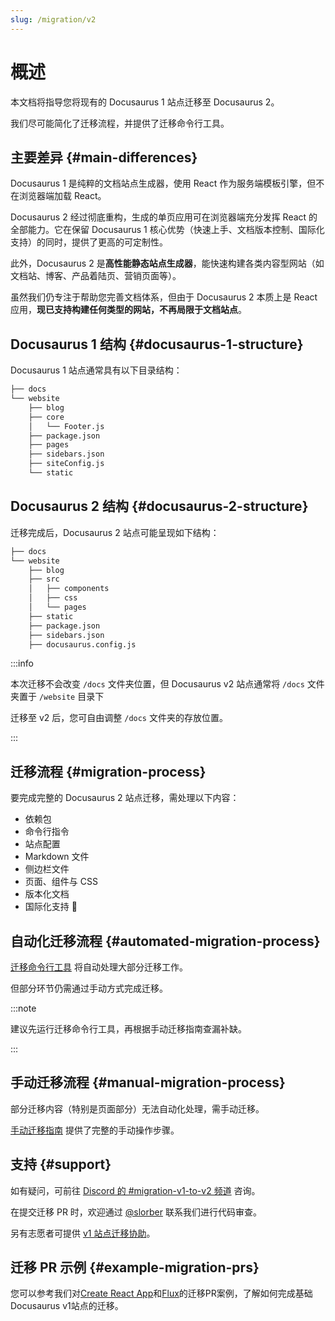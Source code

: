 ```yaml
---
slug: /migration/v2
---
```


# 概述

本文档将指导您将现有的 Docusaurus 1 站点迁移至 Docusaurus 2。

我们尽可能简化了迁移流程，并提供了迁移命令行工具。

## 主要差异 {#main-differences}

Docusaurus 1 是纯粹的文档站点生成器，使用 React 作为服务端模板引擎，但不在浏览器端加载 React。

Docusaurus 2 经过彻底重构，生成的单页应用可在浏览器端充分发挥 React 的全部能力。它在保留 Docusaurus 1 核心优势（快速上手、文档版本控制、国际化支持）的同时，提供了更高的可定制性。

此外，Docusaurus 2 是**高性能静态站点生成器**，能快速构建各类内容型网站（如文档站、博客、产品着陆页、营销页面等）。

虽然我们仍专注于帮助您完善文档体系，但由于 Docusaurus 2 本质上是 React 应用，**现已支持构建任何类型的网站，不再局限于文档站点**。

## Docusaurus 1 结构 {#docusaurus-1-structure}

Docusaurus 1 站点通常具有以下目录结构：

```bash
├── docs
└── website
    ├── blog
    ├── core
    │   └── Footer.js
    ├── package.json
    ├── pages
    ├── sidebars.json
    ├── siteConfig.js
    └── static
```

## Docusaurus 2 结构 {#docusaurus-2-structure}

迁移完成后，Docusaurus 2 站点可能呈现如下结构：

```sh
├── docs
└── website
    ├── blog
    ├── src
    │   ├── components
    │   ├── css
    │   └── pages
    ├── static
    ├── package.json
    ├── sidebars.json
    ├── docusaurus.config.js
```

:::info

本次迁移不会改变 `/docs` 文件夹位置，但 Docusaurus v2 站点通常将 `/docs` 文件夹置于 `/website` 目录下

迁移至 v2 后，您可自由调整 `/docs` 文件夹的存放位置。

:::

## 迁移流程 {#migration-process}

要完成完整的 Docusaurus 2 站点迁移，需处理以下内容：

- 依赖包
- 命令行指令
- 站点配置
- Markdown 文件
- 侧边栏文件
- 页面、组件与 CSS
- 版本化文档
- 国际化支持 🚧

## 自动化迁移流程 {#automated-migration-process}

[迁移命令行工具](./migration-automated.mdx) 将自动处理大部分迁移工作。

但部分环节仍需通过手动方式完成迁移。

:::note

建议先运行迁移命令行工具，再根据手动迁移指南查漏补缺。

:::

## 手动迁移流程 {#manual-migration-process}

部分迁移内容（特别是页面部分）无法自动化处理，需手动迁移。

[手动迁移指南](./migration-manual.mdx) 提供了完整的手动操作步骤。

## 支持 {#support}

如有疑问，可前往 [Discord 的 #migration-v1-to-v2 频道](https://discord.gg/C3P6CxMMxY) 咨询。

在提交迁移 PR 时，欢迎通过 [@slorber](https://github.com/slorber) 联系我们进行代码审查。

另有志愿者可提供 [v1 站点迁移协助](https://github.com/facebook/docusaurus/issues/1834)。

## 迁移 PR 示例 {#example-migration-prs}

您可以参考我们对[Create React App](https://github.com/facebook/create-react-app/pull/7785)和[Flux](https://github.com/facebook/flux/pull/471)的迁移PR案例，了解如何完成基础Docusaurus v1站点的迁移。